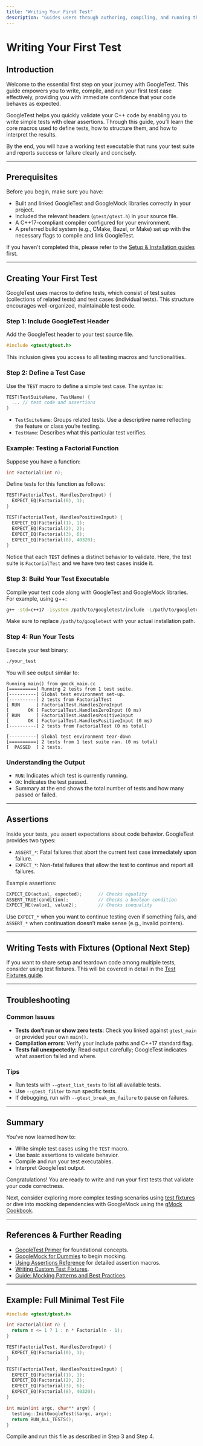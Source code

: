 ```yaml
---
title: "Writing Your First Test"
description: "Guides users through authoring, compiling, and running their first test case using the GoogleTest framework. Illustrates core test macros, test discovery, and how to interpret test output, empowering users to validate basic code behavior immediately."
---
```


# Writing Your First Test

## Introduction

Welcome to the essential first step on your journey with GoogleTest. This guide empowers you to write, compile, and run your first test case effectively, providing you with immediate confidence that your code behaves as expected.

GoogleTest helps you quickly validate your C++ code by enabling you to write simple tests with clear assertions. Through this guide, you’ll learn the core macros used to define tests, how to structure them, and how to interpret the results. 

By the end, you will have a working test executable that runs your test suite and reports success or failure clearly and concisely.

---

## Prerequisites

Before you begin, make sure you have:

- Built and linked GoogleTest and GoogleMock libraries correctly in your project.
- Included the relevant headers (`gtest/gtest.h`) in your source file.
- A C++17-compliant compiler configured for your environment.
- A preferred build system (e.g., CMake, Bazel, or Make) set up with the necessary flags to compile and link GoogleTest.

If you haven't completed this, please refer to the [Setup & Installation guides](../../getting-started/setup-prerequisites-installation/configuration-and-initial-setup) first.

---

## Creating Your First Test

GoogleTest uses macros to define tests, which consist of test suites (collections of related tests) and test cases (individual tests). This structure encourages well-organized, maintainable test code.

### Step 1: Include GoogleTest Header

Add the GoogleTest header to your test source file.

```cpp
#include <gtest/gtest.h>
```

This inclusion gives you access to all testing macros and functionalities.

### Step 2: Define a Test Case

Use the `TEST` macro to define a simple test case. The syntax is:

```cpp
TEST(TestSuiteName, TestName) {
  ... // test code and assertions
}
```

- `TestSuiteName`: Groups related tests. Use a descriptive name reflecting the feature or class you’re testing.
- `TestName`: Describes what this particular test verifies.

### Example: Testing a Factorial Function

Suppose you have a function:

```cpp
int Factorial(int n);
```

Define tests for this function as follows:

```cpp
TEST(FactorialTest, HandlesZeroInput) {
  EXPECT_EQ(Factorial(0), 1);
}

TEST(FactorialTest, HandlesPositiveInput) {
  EXPECT_EQ(Factorial(1), 1);
  EXPECT_EQ(Factorial(2), 2);
  EXPECT_EQ(Factorial(3), 6);
  EXPECT_EQ(Factorial(8), 40320);
}
```

Notice that each `TEST` defines a distinct behavior to validate. Here, the test suite is `FactorialTest` and we have two test cases inside it.

### Step 3: Build Your Test Executable

Compile your test code along with GoogleTest and GoogleMock libraries. For example, using g++:

```bash
g++ -std=c++17 -isystem /path/to/googletest/include -L/path/to/googletest/lib your_test.cc -lgtest -lgmock -pthread -o your_test
```

Make sure to replace `/path/to/googletest` with your actual installation path.

### Step 4: Run Your Tests

Execute your test binary:

```bash
./your_test
```

You will see output similar to:

```
Running main() from gmock_main.cc
[==========] Running 2 tests from 1 test suite.
[----------] Global test environment set-up.
[----------] 2 tests from FactorialTest
[ RUN      ] FactorialTest.HandlesZeroInput
[       OK ] FactorialTest.HandlesZeroInput (0 ms)
[ RUN      ] FactorialTest.HandlesPositiveInput
[       OK ] FactorialTest.HandlesPositiveInput (0 ms)
[----------] 2 tests from FactorialTest (0 ms total)

[----------] Global test environment tear-down
[==========] 2 tests from 1 test suite ran. (0 ms total)
[  PASSED  ] 2 tests.
```

### Understanding the Output

- `RUN`: Indicates which test is currently running.
- `OK`: Indicates the test passed.
- Summary at the end shows the total number of tests and how many passed or failed.

---

## Assertions

Inside your tests, you assert expectations about code behavior. GoogleTest provides two types:

- `ASSERT_*`: Fatal failures that abort the current test case immediately upon failure.
- `EXPECT_*`: Non-fatal failures that allow the test to continue and report all failures.

Example assertions:

```cpp
EXPECT_EQ(actual, expected);      // Checks equality
ASSERT_TRUE(condition);           // Checks a boolean condition
EXPECT_NE(value1, value2);        // Checks inequality
```

Use `EXPECT_*` when you want to continue testing even if something fails, and `ASSERT_*` when continuation doesn’t make sense (e.g., invalid pointers).

---

## Writing Tests with Fixtures (Optional Next Step)

If you want to share setup and teardown code among multiple tests, consider using test fixtures. This will be covered in detail in the [Test Fixtures guide](/api-reference/core-testing-api/test-fixtures-api).

---

## Troubleshooting

### Common Issues

- **Tests don’t run or show zero tests**: Check you linked against `gtest_main` or provided your own `main()`.
- **Compilation errors**: Verify your include paths and C++17 standard flag.
- **Tests fail unexpectedly**: Read output carefully; GoogleTest indicates what assertion failed and where.

### Tips

- Run tests with `--gtest_list_tests` to list all available tests.
- Use `--gtest_filter` to run specific tests.
- If debugging, run with `--gtest_break_on_failure` to pause on failures.

---

## Summary

You've now learned how to:

- Write simple test cases using the `TEST` macro.
- Use basic assertions to validate behavior.
- Compile and run your test executables.
- Interpret GoogleTest output.

Congratulations! You are ready to write and run your first tests that validate your code correctness.

Next, consider exploring more complex testing scenarios using [test fixtures](../api-reference/core-testing-api/test-fixtures-api) or dive into mocking dependencies with GoogleMock using the [gMock Cookbook](../docs/gmock_cook_book.md).

---

## References & Further Reading

- [GoogleTest Primer](../docs/primer.md) for foundational concepts.
- [GoogleMock for Dummies](../docs/gmock_for_dummies.md) to begin mocking.
- [Using Assertions Reference](../api-reference/core-testing-api/assertions-api) for detailed assertion macros.
- [Writing Custom Test Fixtures](../api-reference/core-testing-api/test-fixtures-api).
- [Guide: Mocking Patterns and Best Practices](/guides/testing-patterns/mocking-best-practices).

---

## Example: Full Minimal Test File

```cpp
#include <gtest/gtest.h>

int Factorial(int n) {
  return n <= 1 ? 1 : n * Factorial(n - 1);
}

TEST(FactorialTest, HandlesZeroInput) {
  EXPECT_EQ(Factorial(0), 1);
}

TEST(FactorialTest, HandlesPositiveInput) {
  EXPECT_EQ(Factorial(1), 1);
  EXPECT_EQ(Factorial(2), 2);
  EXPECT_EQ(Factorial(3), 6);
  EXPECT_EQ(Factorial(8), 40320);
}

int main(int argc, char** argv) {
  testing::InitGoogleTest(&argc, argv);
  return RUN_ALL_TESTS();
}
```

Compile and run this file as described in Step 3 and Step 4.
